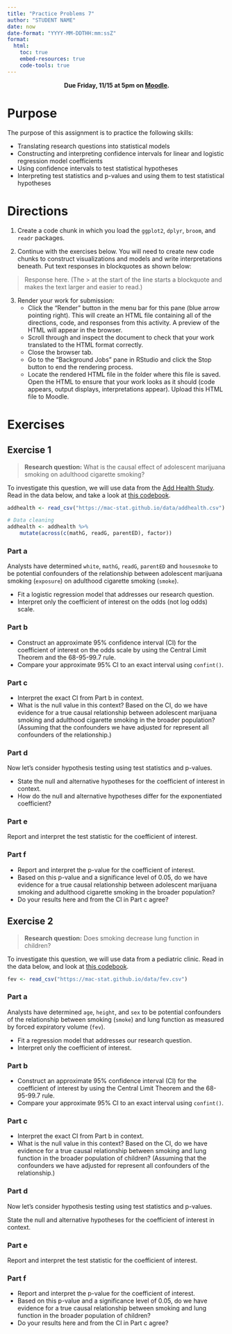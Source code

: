 ```yaml
---
title: "Practice Problems 7"
author: "STUDENT NAME"
date: now
date-format: "YYYY-MM-DDTHH:mm:ssZ"
format:
  html:
    toc: true
    embed-resources: true
    code-tools: true    
---
```


<center>
**Due Friday, 11/15 at 5pm on [Moodle](https://moodle.macalester.edu/mod/assign/view.php?id=145477).**
</center>

# Purpose

The purpose of this assignment is to practice the following skills:

- Translating research questions into statistical models
- Constructing and interpreting confidence intervals for linear and logistic regression model coefficients
- Using confidence intervals to test statistical hypotheses
- Interpreting test statistics and p-values and using them to test statistical hypotheses



# Directions

1. Create a code chunk in which you load the `ggplot2`, `dplyr`, `broom`, and `readr` packages.

2. Continue with the exercises below. You will need to create new code chunks to construct visualizations and models and write interpretations beneath. Put text responses in blockquotes as shown below:

> Response here. (The > at the start of the line starts a blockquote and makes the text larger and easier to read.)

3. Render your work for submission:
    - Click the "Render" button in the menu bar for this pane (blue arrow pointing right). This will create an HTML file containing all of the directions, code, and responses from this activity. A preview of the HTML will appear in the browser.
    - Scroll through and inspect the document to check that your work translated to the HTML format correctly.
    - Close the browser tab.
    - Go to the "Background Jobs" pane in RStudio and click the Stop button to end the rendering process.
    - Locate the rendered HTML file in the folder where this file is saved. Open the HTML to ensure that your work looks as it should (code appears, output displays, interpretations appear). Upload this HTML file to Moodle.





# Exercises

## Exercise 1

> **Research question:** What is the causal effect of adolescent marijuana smoking on adulthood cigarette smoking?

To investigate this question, we will use data from the [Add Health Study](https://addhealth.cpc.unc.edu/). Read in the data below, and take a look at [this codebook](https://mac-stat.github.io/data/addhealth_codebook.html).

```r
addhealth <- read_csv("https://mac-stat.github.io/data/addhealth.csv")

# Data cleaning
addhealth <- addhealth %>% 
    mutate(across(c(mathG, readG, parentED), factor))
```

### Part a

Analysts have determined `white`, `mathG`, `readG`, `parentED` and `housesmoke` to be potential confounders of the relationship between adolescent marijuana smoking (`exposure`) on adulthood cigarette smoking (`smoke`).

- Fit a logistic regression model that addresses our research question.
- Interpret only the coefficient of interest on the odds (not log odds) scale.


### Part b

- Construct an approximate 95% confidence interval (CI) for the coefficient of interest on the odds scale by using the Central Limit Theorem and the 68-95-99.7 rule.
- Compare your approximate 95% CI to an exact interval using `confint()`.

### Part c

- Interpret the exact CI from Part b in context.
- What is the null value in this context? Based on the CI, do we have evidence for a true causal relationship between adolescent marijuana smoking and adulthood cigarette smoking in the broader population? (Assuming that the confounders we have adjusted for represent all confounders of the relationship.)

### Part d

Now let's consider hypothesis testing using test statistics and p-values.

- State the null and alternative hypotheses for the coefficient of interest in context.
- How do the null and alternative hypotheses differ for the exponentiated coefficient?

### Part e

Report and interpret the test statistic for the coefficient of interest.

### Part f

- Report and interpret the p-value for the coefficient of interest.
- Based on this p-value and a significance level of 0.05, do we have evidence for a true causal relationship between adolescent marijuana smoking and adulthood cigarette smoking in the broader population?
- Do your results here and from the CI in Part c agree?


## Exercise 2

> **Research question:** Does smoking decrease lung function in children?

To investigate this question, we will use data from a pediatric clinic. Read in the data below, and look at [this codebook](https://mac-stat.github.io/data/fev_codebook.html).

```r
fev <- read_csv("https://mac-stat.github.io/data/fev.csv")
```

### Part a

Analysts have determined `age`, `height`, and `sex` to be potential confounders of the relationship between smoking (`smoke`) and lung function as measured by forced expiratory volume (`fev`).

- Fit a regression model that addresses our research question.
- Interpret only the coefficient of interest.


### Part b

- Construct an approximate 95% confidence interval (CI) for the coefficient of interest by using the Central Limit Theorem and the 68-95-99.7 rule.
- Compare your approximate 95% CI to an exact interval using `confint()`.

### Part c

- Interpret the exact CI from Part b in context.
- What is the null value in this context? Based on the CI, do we have evidence for a true causal relationship between smoking and lung function in the broader population of children? (Assuming that the confounders we have adjusted for represent all confounders of the relationship.)

### Part d

Now let's consider hypothesis testing using test statistics and p-values.

State the null and alternative hypotheses for the coefficient of interest in context.

### Part e

Report and interpret the test statistic for the coefficient of interest.

### Part f

- Report and interpret the p-value for the coefficient of interest.
- Based on this p-value and a significance level of 0.05, do we have evidence for a true causal relationship between smoking and lung function in the broader population of children?
- Do your results here and from the CI in Part c agree?
